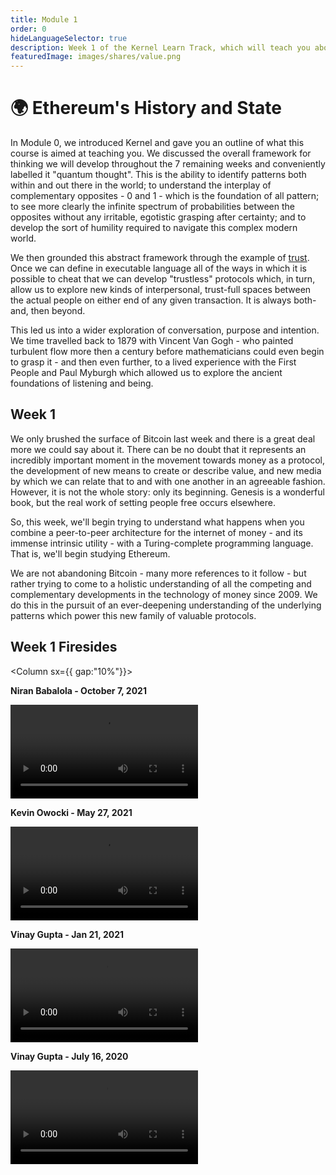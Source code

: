 ```yaml
---
title: Module 1
order: 0
hideLanguageSelector: true
description: Week 1 of the Kernel Learn Track, which will teach you about the ideas behind Ethereum and how they relate to building a better web.
featuredImage: images/shares/value.png
---
```


# 🌍 Ethereum's History and State

In Module 0, we introduced Kernel and gave you an outline of what this course is aimed at 
teaching you. We discussed the overall framework for thinking we will develop throughout the 7 
remaining weeks and conveniently labelled it "quantum thought". This is the ability to identify 
patterns both within and out there in the world; to understand the interplay of complementary 
opposites - 0 and 1 - which is the foundation of all pattern; to see more clearly the infinite 
spectrum of probabilities between the opposites without any irritable, egotistic grasping after 
certainty; and to develop the sort of humility required to navigate this complex modern world.

We then grounded this abstract framework through the example of [trust](/learn/module-0/trust). 
Once we can define in executable language all of the ways in which it is possible to cheat that 
we can develop "trustless" protocols which, in turn, allow us to explore new kinds of 
interpersonal, trust-full spaces between the actual people on either end of any given 
transaction. It is always both-and, then beyond.

This led us into a wider exploration of conversation, purpose and intention. We time travelled 
back to 1879 with Vincent Van Gogh - who painted <Link to="https://www.brainpickings.org/2014/11/13/van-gogh-starry-night-fluid-dynamics-animation/" >turbulent flow</Link> 
more then a century before mathematicians could even begin to grasp it - and then even further, 
to a lived experience with the First People and Paul Myburgh which allowed us to explore the 
ancient foundations of listening and being.

## Week 1

We only brushed the surface of Bitcoin last week and there is a great deal more we could say 
about it. There can be no doubt that it represents an incredibly important moment in the 
movement towards money as a protocol, the development of new means to create or describe value, 
and new media by which we can relate that to and with one another in an agreeable fashion. 
However, it is not the whole story: only its beginning. Genesis is a wonderful book, but the 
real work of setting people free occurs elsewhere.

So, this week, we'll begin trying to understand what happens when you combine a peer-to-peer 
architecture for the internet of money - and its immense intrinsic utility - with a Turing-complete 
programming language. That is, we'll begin studying Ethereum. 

We are not abandoning Bitcoin - many more references to it follow - but rather trying to come 
to a holistic understanding of all the competing and complementary developments in the technology 
of money since 2009. We do this in the pursuit of an ever-deepening understanding of the 
underlying patterns which power this new family of valuable protocols.

## Week 1 Firesides 

<Column sx={{ gap:"10%"}}>

<Box>

**Niran Babalola - October 7, 2021**

<Video src="https://www.youtube-nocookie.com/embed/uN4g0Sr3jhs?start=406" />

</Box>

<Box>

**Kevin Owocki - May 27, 2021**

<Video src="https://www.youtube-nocookie.com/embed/5fLOj79f2kw?start=560" />

</Box>

<Box>

**Vinay Gupta - Jan 21, 2021**

<Video src="https://www.youtube-nocookie.com/embed/Km3O7Vzr-Kk?start=112" />

</Box>

<Box>

**Vinay Gupta - July 16, 2020**

<Video src="https://www.youtube-nocookie.com/embed/hDzKPhk_ooA?start=635" />

</Box>

</Column>

